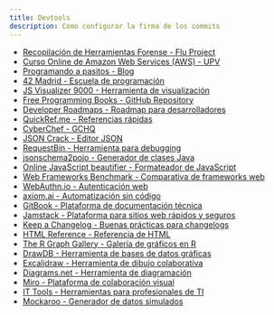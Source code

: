 ```yaml
---
title: Devtools
description: Como configurar la firma de los commits
---
```



- [Recopilación de Herramientas Forense - Flu Project](https://www.flu-project.com/2013/09/recopilacion-de-la-cadena-herramientas_6913.html)
- [Curso Online de Amazon Web Services (AWS) - UPV](https://www.grycap.upv.es/cursocloudaws/index.php)
- [Programando a pasitos - Blog](https://www.programandoapasitos.com/)
- [42 Madrid - Escuela de programación](https://www.42madrid.com/)
- [JS Visualizer 9000 - Herramienta de visualización](https://www.jsv9000.app/)
- [Free Programming Books - GitHub Repository](https://github.com/EbookFoundation/free-programming-books)
- [Developer Roadmaps - Roadmap para desarrolladores](https://roadmap.sh/)
- [QuickRef.me - Referencias rápidas](https://quickref.me/)
- [CyberChef - GCHQ](https://gchq.github.io/CyberChef/)
- [JSON Crack - Editor JSON](https://jsoncrack.com/editor)
- [RequestBin - Herramienta para debugging](https://requestbin.com/)
- [jsonschema2pojo - Generador de clases Java](http://www.jsonschema2pojo.org/)
- [Online JavaScript beautifier - Formateador de JavaScript](https://beautifier.io/)
- [Web Frameworks Benchmark - Comparativa de frameworks web](https://web-frameworks-benchmark.netlify.app/)
- [WebAuthn.io - Autenticación web](https://webauthn.io/)
- [axiom.ai - Automatización sin código](https://axiom.ai/)
- [GitBook - Plataforma de documentación técnica](https://www.gitbook.com/)
- [Jamstack - Plataforma para sitios web rápidos y seguros](https://jamstack.org/)
- [Keep a Changelog - Buenas prácticas para changelogs](https://keepachangelog.com/)
- [HTML Reference - Referencia de HTML](https://htmlreference.io/)
- [The R Graph Gallery - Galería de gráficos en R](https://r-graph-gallery.com/)
- [DrawDB - Herramienta de bases de datos gráficas](https://www.drawdb.app/)
- [Excalidraw - Herramienta de dibujo colaborativa](https://excalidraw.com/)
- [Diagrams.net - Herramienta de diagramación](https://app.diagrams.net/)
- [Miro - Plataforma de colaboración visual](https://miro.com/es/)
- [IT Tools - Herramientas para profesionales de TI](https://it-tools.tech/)
- [Mockaroo - Generador de datos simulados](https://www.mockaroo.com/)
